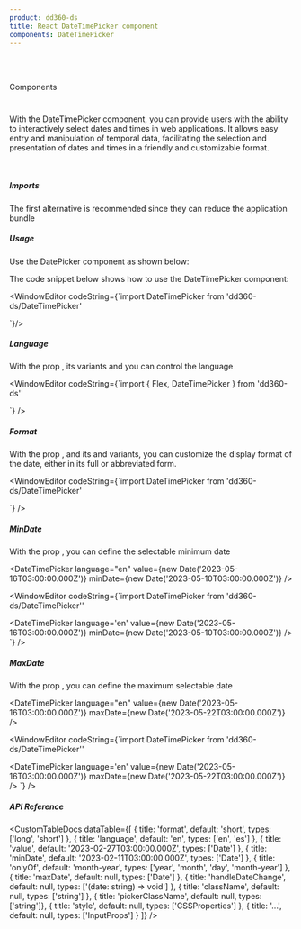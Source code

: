 ```yaml
---
product: dd360-ds
title: React DateTimePicker component
components: DateTimePicker
---
```


<br id='top' />
<br />

<Label>Components</Label>

# <HeaderDocCustom title="DateTimePicker" pathUrl="components-datepicker--date--time-picker" />

With the DateTimePicker component, you can provide users with the ability to interactively select dates and times in web applications. It allows easy entry and manipulation of temporal data, facilitating the selection and presentation of dates and times in a friendly and customizable format.

<br />

##### <span name="floating-nav">Imports</span>

The first alternative is recommended since they can reduce the application bundle

<WindowEditor codeString="import DateTimePicker from 'dd360-ds/DateTimePicker'" />
<WindowEditor codeString="import { DateTimePicker } from 'dd360-ds'" />

##### <span name="floating-nav">Usage</span>

Use the DatePicker component as shown below:

<Playground>
  <DateTimePicker />
</Playground>
The code snippet below shows how to use the DateTimePicker component:

<WindowEditor
    codeString={`import  DateTimePicker  from 'dd360-ds/DateTimePicker'

<DateTimePicker />
`}/>

##### <span name="floating-nav">Language</span>

With the prop <TagDocs text='language' />, its variants <TagDocs text='es' /> and <TagDocs text='en' /> you can control the language

<Playground>

<Flex className='flex-col' gap={8}>
  <DateTimePicker language="en" />
  <DateTimePicker language="es" />
</Flex>
</Playground>

<WindowEditor
  codeString={`import { Flex, DateTimePicker } from 'dd360-ds''
  
<Flex className='flex-col' gap={8}>
  <DateTimePicker language="en" />
  <DateTimePicker language="es" />
</Flex>
`}
/>

##### <span name="floating-nav">Format</span>

With the prop <TagDocs text='format' />, and its <TagDocs text='short' /> and <TagDocs text='long' /> variants, you can customize the display format of the date, either in its full or abbreviated form.

<Playground>
<Flex className='flex-col' gap={8}>
  <DateTimePicker format="short" language='en' />
  <DateTimePicker format="long"  language='en' />
</Flex>
</Playground>

<WindowEditor
  codeString={`import DateTimePicker from 'dd360-ds/DateTimePicker'
  
 <Flex className='flex-col' gap={8}>
  <DateTimePicker format="short" language='en' />
  <DateTimePicker format="long"  language='en' />
</Flex>
`}
/>

##### <span name="floating-nav">MinDate</span>

With the prop <TagDocs text='minDate' />, you can define the selectable minimum date

<Playground>

<DateTimePicker language="en" value={new Date('2023-05-16T03:00:00.000Z')} minDate={new Date('2023-05-10T03:00:00.000Z')} />

</Playground>

<WindowEditor
  codeString={`import  DateTimePicker  from 'dd360-ds/DateTimePicker''
  
<DateTimePicker language='en' value={new Date('2023-05-16T03:00:00.000Z')} minDate={new Date('2023-05-10T03:00:00.000Z')} />
`}
/>

##### <span name="floating-nav">MaxDate</span>

With the prop <TagDocs text='maxDate' />, you can define the maximum selectable date

<Playground>

<DateTimePicker language="en" value={new Date('2023-05-16T03:00:00.000Z')} maxDate={new Date('2023-05-22T03:00:00.000Z')} />

</Playground>

<WindowEditor
  codeString={`import  DateTimePicker  from 'dd360-ds/DateTimePicker''
  
<DateTimePicker language='en' value={new Date('2023-05-16T03:00:00.000Z')} maxDate={new Date('2023-05-22T03:00:00.000Z')} />
`}
/>

##### <span name="floating-nav">API Reference</span>

<CustomTableDocs
  dataTable={[
    { title: 'format', default: 'short', types: ['long', 'short'] },
    { title: 'language', default: 'en', types: ['en', 'es'] },
    { title: 'value', default: '2023-02-27T03:00:00.000Z', types: ['Date'] },
    { title: 'minDate', default: '2023-02-11T03:00:00.000Z', types: ['Date'] },
    { title: 'onlyOf', default: 'month-year', types: ['year', 'month', 'day', 'month-year'] },
    { title: 'maxDate', default: null, types: ['Date'] },
    { title: 'handleDateChange', default: null, types: ['(date: string) => void'] },
    { title: 'className', default: null, types: ['string'] },
    { title: 'pickerClassName', default: null, types: ['string']},
    { title: 'style', default: null, types: ['CSSProperties'] },
    { title: '...', default: null, types: ['InputProps'] }
  ]}
/>

<AlertReactKnowledge />

<BackAndForwardController />